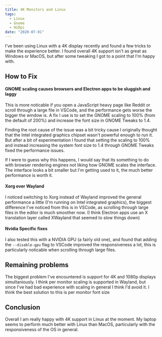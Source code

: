 ```yaml
---
title: 4K Monitors and Linux
tags:
  - Linux
  - Gnome
  - HiDpi
date: "2020-07-01"
---
```


I've been using Linux with a 4K display recently and found a few tricks to make the experience better.
I found overall 4K support isn't as great as Windows or MacOS, but after some tweaking I got to a point that I'm happy with.

## How to Fix

#### GNOME scaling causes browsers and Electron apps to be sluggish and laggy

This is more noticable if you open a JavaScript heavy page like Reddit or scroll through a large file in VSCode,
and the performance gets worse the bigger the window is.
A fix I use is to set the GNOME scaling to 100% (from the default of 200%) and increase the font size in GNOME Tweaks to 1.4.

Finding the root cause of the issue was a bit tricky cause I originally thought that the Intel integrated graphics chipset wasn't powerful enough to run it.
But after a bit of experimentation I found that setting the scaling to 100% and instead increasing the system font size to 1.4 through GNOME Tweaks fixed the performance issues.

If I were to guess why this happens, I would say that its something to do with browser rendering engines not liking how GNOME scales the interface.
The interface looks a bit smaller but I'm getting used to it, the much better performance is worth it.

#### Xorg over Wayland

I noticed switching to Xorg instead of Wayland improved the general performance a little (I'm running on Intel integrated graphics),
the biggest difference I've noticed from this is in VSCode, as scrolling through large files in the editor is much smoother now.
(I think Electron apps use an X translation layer called XWayland that seemed to slow things down)

#### Nvidia Specific fixes

I also tested this with a NVIDIA GPU (a fairly old one), and found that adding the `--disable-gpu` flag to VSCode improved the responsiveness a lot,
this is particularly noticable when scrolling through large files.

## Remaining problems

The biggest problem I've encountered is support for 4K and 1080p displays simultaniously.
I think per monitor scaling is supported in Wayland, but since I've had bad experience with scaling in general I think I'd avoid it.
I think the best solution to this is per monitor font size

## Conclusion

Overall I am really happy with 4K support in Linux at the moment.
My laptop seems to perform much better with Linux than MacOS,
particularly with the responsiveness of the OS in general.

